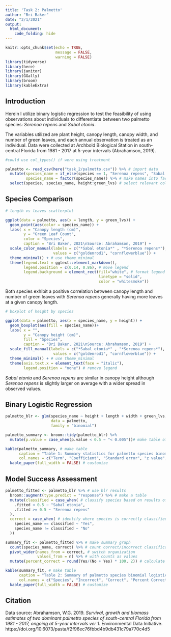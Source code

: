 ```yaml
---
title: 'Task 2: Palmetto'
author: "Bri Baker"
date: "2/1/2021"
output: 
  html_document:
    code_folding: hide
---
```


```r
knitr::opts_chunk$set(echo = TRUE, 
                      message = FALSE, 
                      warning = FALSE)
library(tidyverse)
library(here)
library(janitor)
library(GGally)
library(broom)
library(kableExtra)
```

## Introduction

Herein I utilize binary logistic regression to test the feasibility of using observations about individuals to differentiate between two palmetto species: *Serenoa repens* and *Sabal etonia*.

The variables utilized are plant height, canopy length, canopy width, and number of green leaves, and each annual observation is treated as an individual. Data were collected at Archbold Biological Station in south-central Florida from 1981 - 2017 at 5-year intervals (Abrahamson, 2019).


```r

#could use col_types() if were using treatment

palmetto <- read_csv(here("task_2/palmetto.csv")) %>% # import data
  mutate(species_name = if_else(species == 1, "Serenoa repens", "Sabal etonia"), # add species names
         species_name = factor(species_name)) %>% # make names into factor for blm
  select(species, species_name, height:green_lvs) # select relevant columns

```


## Species Comparison

```r

# length vs leaves scatterplot

ggplot(data = palmetto, aes(x = length, y = green_lvs)) +
  geom_point(aes(color = species_name)) + 
  labs( x = "Canopy length (cm)",
        y = "Green Leaf Count",
        color = "Species",
        caption = "Bri Baker, 2021\nSource: Abrahamson, 2019") +
  scale_color_manual(labels = c("*Sabal etonia*" , "*Serenoa repens*"), # change legend names
                     values = c("goldenrod1", "cornflowerblue")) +
  theme_minimal() + # use theme_minimal
  theme(legend.text = ggtext::element_markdown(),
        legend.position = c(0.14, 0.86), # move legend
        legend.background = element_rect(fill="white", # format legend
                                         linetype = "solid", 
                                         color = "whitesmoke"))

```

Both species exhibit a positive correlation between canopy length and number of green leaves with *Serenoa repens* generally having more leaves at a given canopy length.


```r

# boxplot of height by species

ggplot(data = palmetto, aes(x = species_name, y = height)) +
  geom_boxplot(aes(fill = species_name))+
  labs( x = "",
        y = "Canopy height (cm)",
        fill = "Species",
        caption = "Bri Baker, 2021\nSource: Abrahamson, 2019") +
  scale_fill_manual(labels = c("*Sabal etonia*" , "*Serenoa repens*"), # change legend names
                     values = c("goldenrod1", "cornflowerblue")) +
  theme_minimal() + # use theme_minimal
  theme(axis.text.x = element_text(face = "italic"),
        legend.position = "none") # remove legend

```

*Sabal etonia* and *Serenoa repens* are similar in canopy height although *Serenoa repens* is slightly larger on average with a wider spread in observed values. 


## Binary Logistic Regression

```r
palmetto_blr <- glm(species_name ~ height + length + width + green_lvs, # run binomial regression
                    data = palmetto,
                    family = "binomial")

palmetto_summary <- broom::tidy(palmetto_blr) %>% 
  mutate(p.value = case_when(p.value < 0.5 ~ "< 0.005"))# make table of outputs

kable(palmetto_summary, # make table
      caption = "Table 1: Summary statistics for palmetto species binomial logistic regression",
      col.names = c("Term", "Coefficient", "Standard error", "z value", "p value")) %>% 
  kable_paper(full_width = FALSE) # customize

```



## Model Success Assessment

```r
palmetto_fitted <- palmetto_blr %>% # use blr results
  broom::augment(type.predict = "response") %>% # make a table
  mutate(classified = case_when( # classify species based on results of blm
    .fitted < 0.5 ~ "Sabal etonia",
    .fitted >= 0.5 ~ "Serenoa repens"
  ),
  correct = case_when( # identify where species is correctly classified
    species_name == classified ~ "Yes",
    species_name != classified ~ "No"
  ))

summary_fit <- palmetto_fitted %>% # make summary graph
  count(species_name, correct) %>% # count correct/incorrect classification
  pivot_wider(names_from = correct, # switch organization
              values_from = n) %>% # with counts as values
  mutate(percent_correct = round(Yes/(No + Yes) * 100, 2)) # calculate % correct

kable(summary_fit, # make table
      caption = "Table 2: Summary of palmetto species binomial logistic regression classification success",
      col.names = c("Species", "Incorrect", "Correct", "Percent Correct (%)")) %>% 
  kable_paper(full_width = FALSE) # customize

```



## Citation

Data source: Abrahamson, W.G. 2019. *Survival, growth and biomass estimates of two dominant palmetto species of south-central Florida from 1981 - 2017, ongoing at 5-year intervals ver 1.* Environmental Data Initiative. https://doi.org/10.6073/pasta/f2f96ec76fbbd4b9db431c79a770c4d5